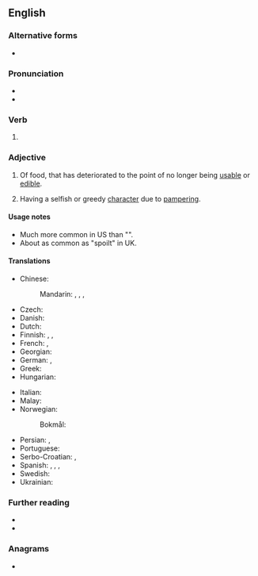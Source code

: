 ==English==

===Alternative forms===
* {{l|en|spoilt}}

===Pronunciation===
* {{IPA|en|/spɔɪld/}}
* {{rhymes|en|ɔɪld}}

===Verb===
{{head|en|verb form}}

# {{en-past of|spoil}}

===Adjective===
{{en-adj}}

# Of food, that has deteriorated to the point of no longer being [[usable]] or [[edible]].
# {{lb|en|of a person, usually a child}} Having a selfish or greedy [[character]] due to [[pamper]]ing.

====Usage notes====
* Much more common in US than "{{m|en|spoilt}}".
* About as common as "spoilt" in UK.

====Translations====
{{trans-top|of a child}}
* Chinese:
*: Mandarin: {{t+|cmn|寵壞|sc=Hani}}, {{t+|cmn|宠坏|tr=chǒnghuài|sc=Hani}}, {{t+|cmn|溺愛|sc=Hani}}, {{t+|cmn|溺爱|tr=nì'ài|sc=Hani}}
* Czech: {{t|cs|rozmazlený}}
* Danish: {{t|da|forkælet}}
* Dutch: {{t+|nl|verwend}}
* Finnish: {{t+|fi|hemmoteltu}}, {{t|fi|poispilattu}}, {{t+|fi|pilattu}}
* French: {{t+|fr|gâté}}, {{t+|fr|pourri}}
* Georgian: {{t|ka|გაფუჭებული}}
* German: {{t+|de|verwöhnt}}, {{t+|de|verzogen}}
* Greek: {{t+|el|κακομαθημένος|sc=Grek}}
* Hungarian: {{t|hu|elkényeztetett}}
{{trans-mid}}
* Italian: {{t+|it|viziato}}
* Malay: {{t|ms|mua}}
* Norwegian:
*: Bokmål: {{t|nb|bortskjemt}}
* Persian: {{t+|fa|لوس|tr=lus|sc=fa-Arab}}, {{t+|fa|ننر|tr=nonor|sc=fa-Arab}}
* Portuguese: {{t|pt|mimado}}
* Serbo-Croatian: {{t|sh|размажено|n}}, {{t|sh|razmaženo|n}}
* Spanish: {{t+|es|mimado}}, {{t+|es|regalón}}, {{t+|es|consentido}}, {{t+|es|malcriado}}
* Swedish: {{t+|sv|bortskämd}}
* Ukrainian: {{t|uk|зіпсо́ваний}}
{{trans-bottom}}

===Further reading===
* {{R:OneLook}}
* {{R:GNV|spoiled, spoilt}}

===Anagrams===
* {{anagrams|en|a=deilops|despoil|diploes|diploës|dipoles|elopids|peloids|soliped}}